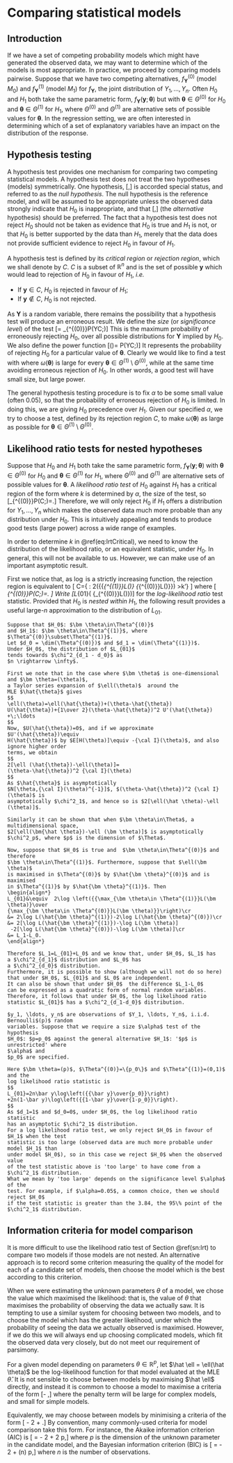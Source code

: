 # Comparing statistical models

## Introduction

If we have a set of competing probability models
which might have generated the observed data, we may want to determine which of
the models is most appropriate.
In practice, we proceed by comparing models pairwise.
Suppose that we have two competing alternatives, $f^{(0)}_{\bm Y}$ (model
$M_0$) and $f^{(1)}_{\bm Y}$  (model $M_1$) for $f_{\bm Y}$,
the joint distribution of $Y_1, \ldots, Y_n$.
Often $H_0$ and $H_1$
both take the same parametric form, $f_{\bm Y}(\bm{y};\bm \theta)$ but
with $\bm \theta\in\Theta^{(0)}$ for $H_0$ and $\bm \theta\in\Theta^{(1)}$ for $H_1$,
where $\Theta^{(0)}$ and $\Theta^{(1)}$ are alternative sets of possible values
for $\bm \theta$. In the regression setting, we are often interested
in determining which of a set of explanatory variables have an impact
on the distribution of the response.

## Hypothesis testing

A hypothesis test provides one mechanism for comparing two competing statistical
models.
A hypothesis test does not treat the two hypotheses (models) symmetrically. One
hypothesis, 
\[\text{$H_0$: the data were generated from model $M_0$},\] 
is accorded special status, and referred to as the 
*null hypothesis*. The null hypothesis is the reference model, and will be assumed to
be appropriate unless the observed data strongly indicate that $H_0$ is
inappropriate, and that 
\[\text{$H_1$: the data were generated from model $M_1$},\] 
(the *alternative* hypothesis) should be
preferred. 
The fact that a hypothesis test does not reject $H_0$ should not be taken
as evidence that $H_0$ is true and $H_1$ is not, or that $H_0$ is  better
supported by the data than $H_1$, merely that the data does not provide
sufficient evidence to reject $H_0$ in favour of $H_1$. 

A hypothesis test is defined by its *critical region* or 
*rejection region*, which we shall denote by $C$. $C$ is a subset of $\mathbb{R}^n$ and is the set
of possible $\bm{y}$ which would lead to rejection
of $H_0$ in favour of $H_1$, *i.e.*

- If $\bm{y} \in C$, $H_0$ is rejected in favour of $H_1$;
- If $\bm{y} \not\in C$, $H_0$ is not rejected.

As $\bm Y$ is a random variable, there remains the possibility that a hypothesis
test will produce an erroneous result.
We define the *size* (or *significance level*) of the test
\[\alpha = \max_{\bm \theta\in\Theta^{(0)}}P(\bm Y\in C;\bm \theta)\]
This is the maximum probability of erroneously rejecting $H_0$, over all
possible distributions for $\bm Y$ implied by $H_0$.
We also define the power function 
\[\omega(\bm \theta)= P(\bm Y\in C;\bm \theta)\]
It represents the probability of rejecting $H_0$
for a particular value of $\bm \theta$.
Clearly we would like to find a test with where
$\omega(\bm \theta)$ is large for every $\bm \theta\in\Theta^{(1)}\setminus\Theta^{(0)}$, 
while at the same time avoiding erroneous rejection of $H_0$.
In other words, a good test will
have small size, but large power.

The general hypothesis testing procedure is to fix $\alpha$ to be some small
value (often 0.05), so that the probability of erroneous rejection of $H_0$ is
limited. In doing this, we are giving $H_0$ precedence over $H_1$.
Given our specified $\alpha$, we try to choose a test, defined by its
rejection region $C$, to make $\omega(\bm \theta)$ as large  as possible for
$\bm \theta\in\Theta^{(1)}\setminus\Theta^{(0)}$.

## Likelihood ratio tests for nested hypotheses {#sn:lrt}

Suppose that $H_0$ and $H_1$ both take the same parametric form,
$f_{\bm Y}(\bm{y};\bm \theta)$ with $\bm \theta\in\Theta^{(0)}$ for $H_0$ and $\bm \theta\in\Theta^{(1)}$
for $H_1$, where $\Theta^{(0)}$ and $\Theta^{(1)}$ are alternative sets of
possible values for $\bm \theta$.
A *likelihood ratio test* of $H_0$ against $H_1$ has a critical region
of the form
\begin{equation}
C=\left\{ \bm{y}: 
\frac{\max_{\bm \theta\in \Theta^{(1)}}L(\bm \theta)}
{\max_{\bm \theta\in \Theta^{(0)}}L(\bm \theta)} 
>k\right\}
(\#eq:lrtCritical)
\end{equation}
where $k$ is determined by $\alpha$, the size of the test, so
\[\max_{\bm \theta\in\Theta^{(0)}}P(\bm{y}\in C;\bm \theta)=\alpha.\]
Therefore, we will only reject
$H_0$ if $H_1$ offers a distribution for $Y_1, \ldots, Y_n$ which makes the observed data
much more probable than any distribution under $H_0$.
This is intuitively appealing and  tends to produce good tests (large power)
across a wide range of examples.

In order to determine $k$ in \@ref(eq:lrtCritical), we need
to know the distribution of the likelihood ratio, or an equivalent statistic,
under $H_0$.
In general, this will not be available to us.
However, we can make use of an important asymptotic result.

First we notice that, as $\log$ is a strictly increasing function, the rejection
region is equivalent to
\[
C=\left\{ \bm{y}: 2\log \left({{\max_{\bm \theta\in \Theta^{(1)}}L(\bm \theta)}\over
{\max_{\bm \theta\in \Theta^{(0)}}L(\bm \theta)}}\right) >k'\right\}
\]
where
\[
\max_{\bm \theta\in\Theta^{(0)}}P(\bm{y}\in C;\bm \theta)=\alpha.
\]
Write 
\[L_{01}\equiv 2\log \left(\frac{\max_{\bm \theta\in \Theta^{(1)}}L(\bm \theta)}
  {\max_{\bm \theta\in \Theta^{(0)}}L(\bm \theta)}\right)\]
for the *log-likelihood ratio* test statistic.
Provided that $H_0$ is *nested within* $H_1$, the following
result provides a useful large-$n$ approximation to the
distribution of $L_{01}$.

```theorem
Suppose that $H_0$: $\bm \theta\in\Theta^{(0)}$
and $H_1$: $\bm \theta\in\Theta^{(1)}$, where
$\Theta^{(0)}\subset\Theta^{(1)}$.
Let $d_0 = \dim(\Theta^{(0)})$ and $d_1 = \dim(\Theta^{(1)})$.
Under $H_0$, the distribution of $L_{01}$
tends towards $\chi^2_{d_1 - d_0}$ as 
$n \rightarrow \infty$.
```

```proof
First we note that in the case where $\bm \theta$ is one-dimensional and $\bm \theta=(\theta)$,
a Taylor series expansion of $\ell(\theta)$  around the
MLE $\hat{\theta}$ gives
$$
\ell(\theta)=\ell(\hat{\theta})+(\theta-\hat{\theta})
U(\hat{\theta})+{1\over 2}(\theta-\hat{\theta})^2 U'(\hat{\theta}) +\;\ldots
$$
Now, $U(\hat{\theta})=0$, and if we approximate $U'(\hat{\theta})\equiv
H(\hat{\theta})$ by $E[H(\theta)]\equiv -{\cal I}(\theta)$, and also ignore higher order
terms, we obtain
$$
2[\ell (\hat{\theta})-\ell(\theta)]=
(\theta-\hat{\theta})^2 {\cal I}(\theta)
$$
As $\hat{\theta}$ is asymptotically
$N[\theta,{\cal I}(\theta)^{-1}]$, $(\theta-\hat{\theta})^2 {\cal I}(\theta)$ is
asymptotically $\chi^2_1$, and hence so is $2[\ell(\hat \theta)-\ell (\theta)]$.

Similarly it can be shown that when $\bm \theta\in\Theta$, a multidimensional space,
$2[\ell(\bm{\hat \theta})-\ell (\bm \theta)]$ is asymptotically
$\chi^2_p$, where $p$ is the dimension of $\Theta$.

Now, suppose that $H_0$ is true and  $\bm \theta\in\Theta^{(0)}$ and therefore
$\bm \theta\in\Theta^{(1)}$. Furthermore, suppose that $\ell(\bm \theta)$
is maximised in $\Theta^{(0)}$ by $\hat{\bm \theta}^{(0)}$ and is maximised
in $\Theta^{(1)}$ by $\hat{\bm \theta}^{(1)}$. Then
\begin{align*}
L_{01}&\equiv  2\log \left({{\max_{\bm \theta\in \Theta^{(1)}}L(\bm \theta)}\over
{\max_{\bm \theta\in \Theta^{(0)}}L(\bm \theta)}}\right)\cr
&= 2\log L(\hat{\bm \theta}^{(1)})-2\log L(\hat{\bm \theta}^{(0)})\cr
&= 2[\log L(\hat{\bm \theta}^{(1)})-\log L(\bm \theta)]
 -2[\log L(\hat{\bm \theta}^{(0)})-\log L(\bm \theta)]\cr
&= L_1-L_0.
\end{align*}

Therefore $L_1=L_{01}+L_0$ and we know that, under $H_0$, $L_1$ has
a $\chi^2_{d_1}$ distribution and $L_0$ has
a $\chi^2_{d_0}$ distribution.
Furthermore, it is possible to show (although we will not do so here)
that under $H_0$, $L_{01}$ and $L_0$ are independent.
It can also be shown that under $H_0$  the difference $L_1-L_0$
can be expressed as a quadratic form of normal random variables.
Therefore, it follows that under $H_0$, the log likelihood ratio
statistic $L_{01}$ has a $\chi^2_{d_1-d_0}$ distribution.
```

```example
$y_1, \ldots, y_n$ are observations of $Y_1, \ldots, Y_n$, i.i.d. Bernoulli$(p)$ random
variables. Suppose that we require a size $\alpha$ test of the hypothesis
$H_0$: $p=p_0$ against the general alternative $H_1$: '$p$ is unrestricted' where
$\alpha$ and
$p_0$ are specified.

Here $\bm \theta=(p)$, $\Theta^{(0)}=\{p_0\}$ and $\Theta^{(1)}=(0,1)$ and the
log likelihood ratio statistic is
$$
L_{01}=2n\bar y\log\left({{\bar y}\over{p_0}}\right)
+2n(1-\bar y)\log\left({{1-\bar y}\over{1-p_0}}\right).
$$
As $d_1=1$ and $d_0=0$, under $H_0$, the log likelihood ratio statistic
has an asymptotic $\chi^2_1$ distribution.
For a log likelihood ratio test, we only reject $H_0$ in favour of $H_1$ when the test
statistic is too large (observed data are much more probable under model $H_1$ than
under model $H_0$), so in this case we reject $H_0$ when the observed value
of the test statistic above is 'too large' to have come from a
$\chi^2_1$ distribution.
What we mean by 'too large' depends on the significance level $\alpha$ of the
test. For example, if $\alpha=0.05$, a common choice, then we should reject $H_0$
if the test statistic is greater than the 3.84, the 95\% point of the
$\chi^2_1$ distribution.
```

## Information criteria for model comparison

It is more difficult to use the likelihood ratio test 
of Section \@ref(sn:lrt) to compare two models if those
models are not nested. An alternative approach 
is to record some criterion measuring the quality
of the model for each of a candidate set of models, then
choose the model which is the best according to this criterion.

When we were estimating the unknown parameters $\theta$ of a model, we chose
the value which maximised the likelihood: that is, the value of $\theta$ that maximises
the probability of observing the data we actually saw.
It is tempting to use a similar system for choosing between two models,
and to choose the model which has the greater likelihood, under which
the probability of seeing the data we actually observed is maximised.
However, if we do this we will always end up choosing complicated models,
which fit the observed data very closely, but do not meet our
requirement of parsimony.

For a given model depending on parameters $\theta \in \mathbb{R}^p$, 
let $\hat \ell = \ell(\hat \theta)$ be the log-likelihood function for that model evaluated
at the MLE $\hat \theta$. It is not sensible to choose
between models by maximising $\hat \ell$ directly, and instead it is 
common to choose a model to maximise a criteria of the form
\[\hat \ell - \text{penalty},\]
where the penalty term will be large for complex models, and small
for simple models. 

Equivalently, we may choose between models by minimising
a criteria of the form
\[ - 2 \hat \ell + \text{penalty}.\]
By convention, 
many commonly-used criteria for model comparison take this form.
For instance, the
Akaike information criterion (AIC) is
\[\text{AIC} = - 2 \hat \ell + 2 p,\]
where $p$ is the dimension of the unknown parameter in the candidate model, and
the Bayesian information criterion (BIC) is
\[\text{BIC} = - 2 \hat \ell + \log(n) p,\]
where $n$ is the number of observations.


